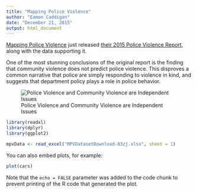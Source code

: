 ```yaml
---
title: "Mapping Police Violence"
author: "Eamon Caddigan"
date: "December 21, 2015"
output: html_document
---
```


[Mapping Police Violence](http://mappingpoliceviolence.org/) just released [their 2015 Police Violence Report](http://mappingpoliceviolence.org/2015/), along with the data supporting it. 

One of the most stunning conclusions of the original report is the finding that community violence does not predict police violence. This disproves a common narrative that police are simply responding to violence in kind, and suggests that department policy plays a role in police behavior.

![Police Violence and Community Violence are Independent Issues](MPV-community-police-violence.jpg)

```r
library(readxl)
library(dplyr)
library(ggplot2)

mpvData <- read_excel("MPVDatasetDownload-83zj.xlsx", sheet = 1)
```

You can also embed plots, for example:

```r
plot(cars)
```

Note that the `echo = FALSE` parameter was added to the code chunk to prevent printing of the R code that generated the plot.
